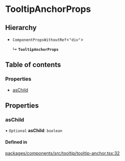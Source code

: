 # TooltipAnchorProps

## Hierarchy

- `ComponentPropsWithoutRef`\<`"div"`\>

  ↳ **`TooltipAnchorProps`**

## Table of contents

### Properties

- [asChild](props.md#aschild)

## Properties

### asChild

• `Optional` **asChild**: `boolean`

#### Defined in

[packages/components/src/tooltip/tooltip-anchor.tsx:32](https://github.com/vtex/shoreline/blob/9cdfd7505/packages/components/src/tooltip/tooltip-anchor.tsx#L32)
